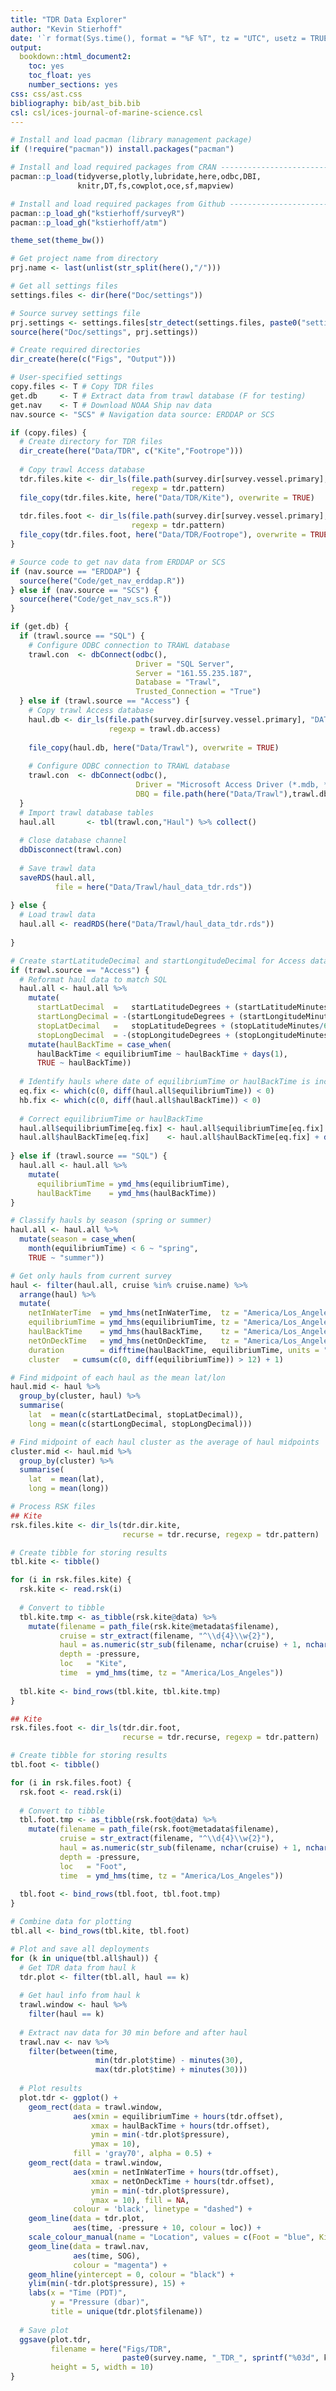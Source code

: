 ```yaml
---
title: "TDR Data Explorer"
author: "Kevin Stierhoff"
date: '`r format(Sys.time(), format = "%F %T", tz = "UTC", usetz = TRUE)`'
output:
  bookdown::html_document2:
    toc: yes
    toc_float: yes
    number_sections: yes
css: css/ast.css
bibliography: bib/ast_bib.bib
csl: csl/ices-journal-of-marine-science.csl
---
```


```r
# Install and load pacman (library management package)
if (!require("pacman")) install.packages("pacman")

# Install and load required packages from CRAN ---------------------------------
pacman::p_load(tidyverse,plotly,lubridate,here,odbc,DBI,
               knitr,DT,fs,cowplot,oce,sf,mapview)

# Install and load required packages from Github -------------------------------
pacman::p_load_gh("kstierhoff/surveyR")
pacman::p_load_gh("kstierhoff/atm")

theme_set(theme_bw())
```

```r
# Get project name from directory
prj.name <- last(unlist(str_split(here(),"/")))

# Get all settings files
settings.files <- dir(here("Doc/settings"))

# Source survey settings file
prj.settings <- settings.files[str_detect(settings.files, paste0("settings_", prj.name, ".R"))]
source(here("Doc/settings", prj.settings))

# Create required directories
dir_create(here(c("Figs", "Output")))
```

```r
# User-specified settings
copy.files <- T # Copy TDR files
get.db     <- T # Extract data from trawl database (F for testing)
get.nav    <- T # Download NOAA Ship nav data
nav.source <- "SCS" # Navigation data source: ERDDAP or SCS
```

```r
if (copy.files) {
  # Create directory for TDR files
  dir_create(here("Data/TDR", c("Kite","Footrope")))
  
  # Copy trawl Access database
  tdr.files.kite <- dir_ls(file.path(survey.dir[survey.vessel.primary], "DATA/TDR/Kite"),
                           regexp = tdr.pattern)
  file_copy(tdr.files.kite, here("Data/TDR/Kite"), overwrite = TRUE)
  
  tdr.files.foot <- dir_ls(file.path(survey.dir[survey.vessel.primary], "DATA/TDR/Footrope"),
                           regexp = tdr.pattern)
  file_copy(tdr.files.foot, here("Data/TDR/Footrope"), overwrite = TRUE)
}
```

```r
# Source code to get nav data from ERDDAP or SCS
if (nav.source == "ERDDAP") {
  source(here("Code/get_nav_erddap.R"))
} else if (nav.source == "SCS") {
  source(here("Code/get_nav_scs.R"))
}
```

```r
if (get.db) {
  if (trawl.source == "SQL") {
    # Configure ODBC connection to TRAWL database
    trawl.con  <- dbConnect(odbc(), 
                            Driver = "SQL Server", 
                            Server = "161.55.235.187", 
                            Database = "Trawl", 
                            Trusted_Connection = "True")
  } else if (trawl.source == "Access") {
    # Copy trawl Access database
    haul.db <- dir_ls(file.path(survey.dir[survey.vessel.primary], "DATA/BIOLOGICAL/HAUL"),
                      regexp = trawl.db.access)
    
    file_copy(haul.db, here("Data/Trawl"), overwrite = TRUE)
    
    # Configure ODBC connection to TRAWL database
    trawl.con  <- dbConnect(odbc(), 
                            Driver = "Microsoft Access Driver (*.mdb, *.accdb)", 
                            DBQ = file.path(here("Data/Trawl"),trawl.db.access))
  }
  # Import trawl database tables
  haul.all       <- tbl(trawl.con,"Haul") %>% collect()
  
  # Close database channel
  dbDisconnect(trawl.con)
  
  # Save trawl data
  saveRDS(haul.all,
          file = here("Data/Trawl/haul_data_tdr.rds"))
  
} else {
  # Load trawl data
  haul.all <- readRDS(here("Data/Trawl/haul_data_tdr.rds"))
  
}
```

```r
# Create startLatitudeDecimal and startLongitudeDecimal for Access data
if (trawl.source == "Access") {
  # Reformat haul data to match SQL
  haul.all <- haul.all %>% 
    mutate(
      startLatDecimal  =   startLatitudeDegrees + (startLatitudeMinutes/60),
      startLongDecimal = -(startLongitudeDegrees + (startLongitudeMinutes/60)),
      stopLatDecimal   =   stopLatitudeDegrees + (stopLatitudeMinutes/60),
      stopLongDecimal  = -(stopLongitudeDegrees + (stopLongitudeMinutes/60))) %>%
    mutate(haulBackTime = case_when(
      haulBackTime < equilibriumTime ~ haulBackTime + days(1),
      TRUE ~ haulBackTime)) 
  
  # Identify hauls where date of equilibriumTime or haulBackTime is incorrect
  eq.fix <- which(c(0, diff(haul.all$equilibriumTime)) < 0)
  hb.fix <- which(c(0, diff(haul.all$haulBackTime)) < 0)
  
  # Correct equilibriumTime or haulBackTime
  haul.all$equilibriumTime[eq.fix] <- haul.all$equilibriumTime[eq.fix] + days(1)
  haul.all$haulBackTime[eq.fix]    <- haul.all$haulBackTime[eq.fix] + days(1)
  
} else if (trawl.source == "SQL") {
  haul.all <- haul.all %>% 
    mutate(
      equilibriumTime = ymd_hms(equilibriumTime),
      haulBackTime    = ymd_hms(haulBackTime))
}

# Classify hauls by season (spring or summer)
haul.all <- haul.all %>% 
  mutate(season = case_when(
    month(equilibriumTime) < 6 ~ "spring",
    TRUE ~ "summer"))

# Get only hauls from current survey
haul <- filter(haul.all, cruise %in% cruise.name) %>% 
  arrange(haul) %>% 
  mutate(
    netInWaterTime  = ymd_hms(netInWaterTime,  tz = "America/Los_Angeles"),
    equilibriumTime = ymd_hms(equilibriumTime, tz = "America/Los_Angeles"),
    haulBackTime    = ymd_hms(haulBackTime,    tz = "America/Los_Angeles"),
    netOnDeckTime   = ymd_hms(netOnDeckTime,   tz = "America/Los_Angeles"),
    duration        = difftime(haulBackTime, equilibriumTime, units = "mins"), # Calculate duration
    cluster   = cumsum(c(0, diff(equilibriumTime)) > 12) + 1) 

# Find midpoint of each haul as the mean lat/lon
haul.mid <- haul %>% 
  group_by(cluster, haul) %>% 
  summarise(
    lat  = mean(c(startLatDecimal, stopLatDecimal)),
    long = mean(c(startLongDecimal, stopLongDecimal))) 

# Find midpoint of each haul cluster as the average of haul midpoints
cluster.mid <- haul.mid %>% 
  group_by(cluster) %>% 
  summarise(
    lat  = mean(lat),
    long = mean(long))
```

```r
# Process RSK files
## Kite
rsk.files.kite <- dir_ls(tdr.dir.kite, 
                         recurse = tdr.recurse, regexp = tdr.pattern)

# Create tibble for storing results
tbl.kite <- tibble()

for (i in rsk.files.kite) {
  rsk.kite <- read.rsk(i)
  
  # Convert to tibble
  tbl.kite.tmp <- as_tibble(rsk.kite@data) %>% 
    mutate(filename = path_file(rsk.kite@metadata$filename),
           cruise = str_extract(filename, "^\\d{4}\\w{2}"),
           haul = as.numeric(str_sub(filename, nchar(cruise) + 1, nchar(cruise) + 3)),
           depth = -pressure,
           loc   = "Kite",
           time  = ymd_hms(time, tz = "America/Los_Angeles")) 
  
  tbl.kite <- bind_rows(tbl.kite, tbl.kite.tmp)
}

## Kite
rsk.files.foot <- dir_ls(tdr.dir.foot, 
                         recurse = tdr.recurse, regexp = tdr.pattern)

# Create tibble for storing results
tbl.foot <- tibble()

for (i in rsk.files.foot) {
  rsk.foot <- read.rsk(i)
  
  # Convert to tibble
  tbl.foot.tmp <- as_tibble(rsk.foot@data) %>% 
    mutate(filename = path_file(rsk.foot@metadata$filename),
           cruise = str_extract(filename, "^\\d{4}\\w{2}"),
           haul = as.numeric(str_sub(filename, nchar(cruise) + 1, nchar(cruise) + 3)),
           depth = -pressure,
           loc   = "Foot",
           time  = ymd_hms(time, tz = "America/Los_Angeles")) 
  
  tbl.foot <- bind_rows(tbl.foot, tbl.foot.tmp)
}

# Combine data for plotting
tbl.all <- bind_rows(tbl.kite, tbl.foot)
```

```r
# Plot and save all deployments
for (k in unique(tbl.all$haul)) {
  # Get TDR data from haul k
  tdr.plot <- filter(tbl.all, haul == k)
  
  # Get haul info from haul k
  trawl.window <- haul %>% 
    filter(haul == k)
  
  # Extract nav data for 30 min before and after haul
  trawl.nav <- nav %>% 
    filter(between(time, 
                   min(tdr.plot$time) - minutes(30), 
                   max(tdr.plot$time) + minutes(30)))
  
  # Plot results
  plot.tdr <- ggplot() + 
    geom_rect(data = trawl.window,
              aes(xmin = equilibriumTime + hours(tdr.offset), 
                  xmax = haulBackTime + hours(tdr.offset), 
                  ymin = min(-tdr.plot$pressure), 
                  ymax = 10),
              fill = 'gray70', alpha = 0.5) +
    geom_rect(data = trawl.window,
              aes(xmin = netInWaterTime + hours(tdr.offset), 
                  xmax = netOnDeckTime + hours(tdr.offset), 
                  ymin = min(-tdr.plot$pressure), 
                  ymax = 10), fill = NA,
              colour = 'black', linetype = "dashed") +
    geom_line(data = tdr.plot,
              aes(time, -pressure + 10, colour = loc)) + 
    scale_colour_manual(name = "Location", values = c(Foot = "blue", Kite = "red")) +
    geom_line(data = trawl.nav,
              aes(time, SOG), 
              colour = "magenta") +
    geom_hline(yintercept = 0, colour = "black") +
    ylim(min(-tdr.plot$pressure), 15) +
    labs(x = "Time (PDT)",
         y = "Pressure (dbar)",
         title = unique(tdr.plot$filename))
  
  # Save plot
  ggsave(plot.tdr, 
         filename = here("Figs/TDR",
                         paste0(survey.name, "_TDR_", sprintf("%03d", k), ".png")),
         height = 5, width = 10)
}
```
